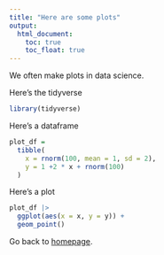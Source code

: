 ```yaml
---
title: "Here are some plots"
output: 
  html_document:
    toc: true
    toc_float: true
---
```


We often make plots in data science.

Here's the tidyverse

```r
library(tidyverse)
```

Here's a dataframe

```r
plot_df = 
  tibble(
    x = rnorm(100, mean = 1, sd = 2),
    y = 1 +2 * x + rnorm(100)
  )
```

Here's a plot

```r
plot_df |> 
  ggplot(aes(x = x, y = y)) +
  geom_point()
```

Go back to [homepage](index.html).